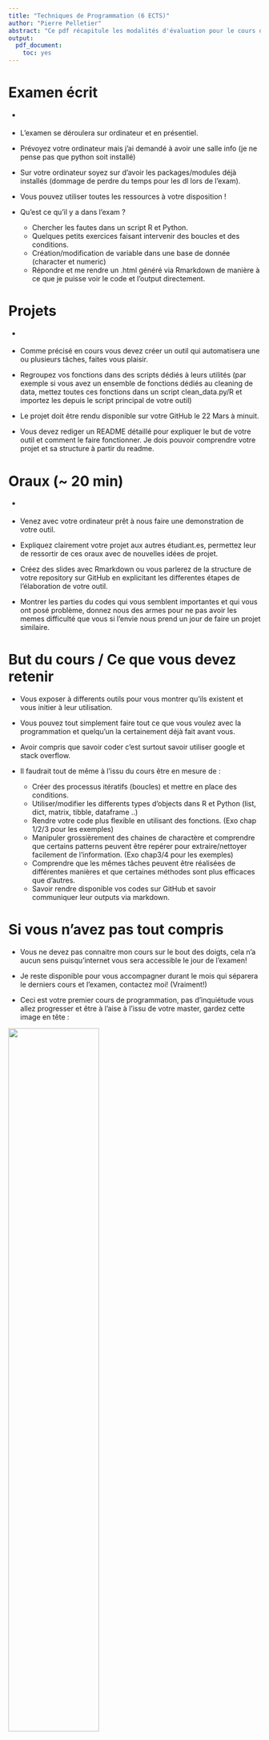 ```yaml
---
title: "Techniques de Programmation (6 ECTS)"
author: "Pierre Pelletier"
abstract: "Ce pdf récapitule les modalités d'évaluation pour le cours de Techniques de Programmation (M1 APE). Veuillez lire attentivement chacun de ces points pour comprendre ce qui est attendu pour votre projet, oral et écrit. Si certains points restent selon vous encore flous, n'hésitez pas à le faire remonter."
output:
  pdf_document:
    toc: yes
---
```


\newpage

# Examen écrit 

- \textbf{16 Mars 9h-11h | Coeff : 1/3 (2ECTS)}

- L'examen se déroulera sur ordinateur et en présentiel.

- Prévoyez votre ordinateur mais j'ai demandé à avoir une salle info (je ne pense pas que python soit installé) 

- Sur votre ordinateur soyez sur d'avoir les packages/modules déjà installés (dommage de perdre du temps pour les dl lors de l'exam).

- Vous pouvez utiliser toutes les ressources à votre disposition !

- Qu'est ce qu'il y a dans l'exam ?
    - Chercher les fautes dans un script R et Python.
    - Quelques petits exercices faisant intervenir des boucles et des conditions.
    - Création/modification de variable dans une base de donnée (character et numeric)
    - Répondre et me rendre un .html généré via Rmarkdown de manière à ce que je puisse voir le code et l'output directement.


# Projets 

- \textbf{Rendu le 22 Mars à minuit dernier délais /!\symbol{92} sinon 0 | Coeff : 1/3 (2ECTS)}

- Comme précisé en cours vous devez créer un outil qui automatisera une ou plusieurs tâches, faites vous plaisir.

- Regroupez vos fonctions dans des scripts dédiés à leurs utilités (par exemple si vous avez un ensemble de fonctions dédiés au cleaning de data, mettez toutes ces fonctions dans un script clean_data.py/R et importez les depuis le script principal de votre outil)

- Le projet doit être rendu disponible sur votre GitHub le 22 Mars à minuit.

- Vous devez rediger un README détaillé pour expliquer le but de votre outil et comment le faire fonctionner. Je dois pouvoir comprendre votre projet et sa structure à partir du readme.


# Oraux (~ 20 min)

- \textbf{23/24 Mars 9h-12h | Coeff : 1/3 (2ECTS)}

- Venez avec votre ordinateur prêt à nous faire une demonstration de votre outil.

- Expliquez clairement votre projet aux autres étudiant.es, permettez leur de ressortir de ces oraux avec de nouvelles idées de projet.

- Créez des slides avec Rmarkdown ou vous parlerez de la structure de votre repository sur GitHub en explicitant les differentes étapes de l'élaboration de votre outil. 

- Montrer les parties du codes qui vous semblent importantes et qui vous ont posé problème, donnez nous des armes pour ne pas avoir les memes difficulté que vous si l'envie nous prend un jour de faire un projet similaire.


# But du cours / Ce que vous devez retenir

- Vous exposer à differents outils pour vous montrer qu'ils existent et vous initier à leur utilisation.

- Vous pouvez tout simplement faire tout ce que vous voulez avec la programmation et quelqu'un la certainement déjà fait avant vous.
    
- Avoir compris que savoir coder c'est surtout savoir utiliser google et stack overflow.
    
- Il faudrait tout de même à l'issu du cours être en mesure de :
    - Créer des processus itératifs (boucles) et mettre en place des conditions.
    - Utiliser/modifier les differents types d'objects dans R et Python (list, dict, matrix, tibble, dataframe ..)
    - Rendre votre code plus flexible en utilisant des fonctions. (Exo chap 1/2/3 pour les exemples) 
    - Manipuler grossièrement des chaines de charactère et comprendre que certains patterns peuvent être repérer pour extraire/nettoyer facilement de l'information. (Exo chap3/4 pour les exemples)
    - Comprendre que les mêmes tâches peuvent être réalisées de différentes manières et que certaines méthodes sont plus efficaces que d'autres.
    - Savoir rendre disponible vos codes sur GitHub et savoir communiquer leur outputs via markdown.


# Si vous n'avez pas tout compris

- Vous ne devez pas connaitre mon cours sur le bout des doigts, cela n'a aucun sens puisqu'internet vous sera accessible le jour de l'examen!

- Je reste disponible pour vous accompagner durant le mois qui séparera le derniers cours et l'examen, contactez moi! (Vraiment!)

- Ceci est votre premier cours de programmation, pas d'inquiétude vous allez progresser et être à l'aise à l'issu de votre master, gardez cette image en tête :
   
\centering
![](ilovecoding.JPG){ width=60% }

